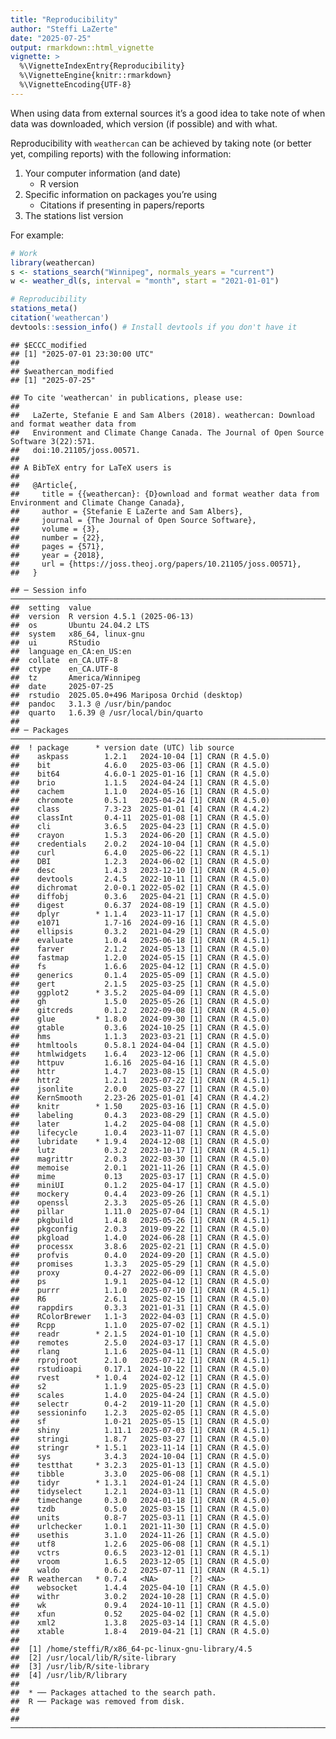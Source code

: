```yaml
---
title: "Reproducibility"
author: "Steffi LaZerte"
date: "2025-07-25"
output: rmarkdown::html_vignette
vignette: >
  %\VignetteIndexEntry{Reproducibility}
  %\VignetteEngine{knitr::rmarkdown}
  %\VignetteEncoding{UTF-8}
---
```




When using data from external sources it's a good idea to take note of when data
was downloaded, which version (if possible) and with what. 

Reproducibility with `weathercan` can be achieved by taking note (or better yet, 
compiling reports) with the following information:

1. Your computer information (and date)
    - R version
2. Specific information on packages you're using
    - Citations if presenting in papers/reports
3. The stations list version

For example:


``` r
# Work
library(weathercan)
s <- stations_search("Winnipeg", normals_years = "current")
w <- weather_dl(s, interval = "month", start = "2021-01-01")

# Reproducibility
stations_meta()
citation('weathercan')
devtools::session_info() # Install devtools if you don't have it
```



```
## $ECCC_modified
## [1] "2025-07-01 23:30:00 UTC"
## 
## $weathercan_modified
## [1] "2025-07-25"
```

```
## To cite 'weathercan' in publications, please use:
## 
##   LaZerte, Stefanie E and Sam Albers (2018). weathercan: Download and format weather data from
##   Environment and Climate Change Canada. The Journal of Open Source Software 3(22):571.
##   doi:10.21105/joss.00571.
## 
## A BibTeX entry for LaTeX users is
## 
##   @Article{,
##     title = {{weathercan}: {D}ownload and format weather data from Environment and Climate Change Canada},
##     author = {Stefanie E LaZerte and Sam Albers},
##     journal = {The Journal of Open Source Software},
##     volume = {3},
##     number = {22},
##     pages = {571},
##     year = {2018},
##     url = {https://joss.theoj.org/papers/10.21105/joss.00571},
##   }
```

```
## ─ Session info ──────────────────────────────────────────────────────────────────────────────────────────────────
##  setting  value
##  version  R version 4.5.1 (2025-06-13)
##  os       Ubuntu 24.04.2 LTS
##  system   x86_64, linux-gnu
##  ui       RStudio
##  language en_CA:en_US:en
##  collate  en_CA.UTF-8
##  ctype    en_CA.UTF-8
##  tz       America/Winnipeg
##  date     2025-07-25
##  rstudio  2025.05.0+496 Mariposa Orchid (desktop)
##  pandoc   3.1.3 @ /usr/bin/pandoc
##  quarto   1.6.39 @ /usr/local/bin/quarto
## 
## ─ Packages ──────────────────────────────────────────────────────────────────────────────────────────────────────
##  ! package      * version date (UTC) lib source
##    askpass        1.2.1   2024-10-04 [1] CRAN (R 4.5.0)
##    bit            4.6.0   2025-03-06 [1] CRAN (R 4.5.0)
##    bit64          4.6.0-1 2025-01-16 [1] CRAN (R 4.5.0)
##    brio           1.1.5   2024-04-24 [1] CRAN (R 4.5.0)
##    cachem         1.1.0   2024-05-16 [1] CRAN (R 4.5.0)
##    chromote       0.5.1   2025-04-24 [1] CRAN (R 4.5.0)
##    class          7.3-23  2025-01-01 [4] CRAN (R 4.4.2)
##    classInt       0.4-11  2025-01-08 [1] CRAN (R 4.5.0)
##    cli            3.6.5   2025-04-23 [1] CRAN (R 4.5.0)
##    crayon         1.5.3   2024-06-20 [1] CRAN (R 4.5.0)
##    credentials    2.0.2   2024-10-04 [1] CRAN (R 4.5.0)
##    curl           6.4.0   2025-06-22 [1] CRAN (R 4.5.1)
##    DBI            1.2.3   2024-06-02 [1] CRAN (R 4.5.0)
##    desc           1.4.3   2023-12-10 [1] CRAN (R 4.5.0)
##    devtools       2.4.5   2022-10-11 [1] CRAN (R 4.5.0)
##    dichromat      2.0-0.1 2022-05-02 [1] CRAN (R 4.5.0)
##    diffobj        0.3.6   2025-04-21 [1] CRAN (R 4.5.0)
##    digest         0.6.37  2024-08-19 [1] CRAN (R 4.5.0)
##    dplyr        * 1.1.4   2023-11-17 [1] CRAN (R 4.5.0)
##    e1071          1.7-16  2024-09-16 [1] CRAN (R 4.5.0)
##    ellipsis       0.3.2   2021-04-29 [1] CRAN (R 4.5.0)
##    evaluate       1.0.4   2025-06-18 [1] CRAN (R 4.5.1)
##    farver         2.1.2   2024-05-13 [1] CRAN (R 4.5.0)
##    fastmap        1.2.0   2024-05-15 [1] CRAN (R 4.5.0)
##    fs             1.6.6   2025-04-12 [1] CRAN (R 4.5.0)
##    generics       0.1.4   2025-05-09 [1] CRAN (R 4.5.0)
##    gert           2.1.5   2025-03-25 [1] CRAN (R 4.5.0)
##    ggplot2      * 3.5.2   2025-04-09 [1] CRAN (R 4.5.0)
##    gh             1.5.0   2025-05-26 [1] CRAN (R 4.5.0)
##    gitcreds       0.1.2   2022-09-08 [1] CRAN (R 4.5.0)
##    glue         * 1.8.0   2024-09-30 [1] CRAN (R 4.5.0)
##    gtable         0.3.6   2024-10-25 [1] CRAN (R 4.5.0)
##    hms            1.1.3   2023-03-21 [1] CRAN (R 4.5.0)
##    htmltools      0.5.8.1 2024-04-04 [1] CRAN (R 4.5.0)
##    htmlwidgets    1.6.4   2023-12-06 [1] CRAN (R 4.5.0)
##    httpuv         1.6.16  2025-04-16 [1] CRAN (R 4.5.0)
##    httr           1.4.7   2023-08-15 [1] CRAN (R 4.5.0)
##    httr2          1.2.1   2025-07-22 [1] CRAN (R 4.5.1)
##    jsonlite       2.0.0   2025-03-27 [1] CRAN (R 4.5.0)
##    KernSmooth     2.23-26 2025-01-01 [4] CRAN (R 4.4.2)
##    knitr        * 1.50    2025-03-16 [1] CRAN (R 4.5.0)
##    labeling       0.4.3   2023-08-29 [1] CRAN (R 4.5.0)
##    later          1.4.2   2025-04-08 [1] CRAN (R 4.5.0)
##    lifecycle      1.0.4   2023-11-07 [1] CRAN (R 4.5.0)
##    lubridate    * 1.9.4   2024-12-08 [1] CRAN (R 4.5.0)
##    lutz           0.3.2   2023-10-17 [1] CRAN (R 4.5.1)
##    magrittr       2.0.3   2022-03-30 [1] CRAN (R 4.5.0)
##    memoise        2.0.1   2021-11-26 [1] CRAN (R 4.5.0)
##    mime           0.13    2025-03-17 [1] CRAN (R 4.5.0)
##    miniUI         0.1.2   2025-04-17 [1] CRAN (R 4.5.0)
##    mockery        0.4.4   2023-09-26 [1] CRAN (R 4.5.1)
##    openssl        2.3.3   2025-05-26 [1] CRAN (R 4.5.0)
##    pillar         1.11.0  2025-07-04 [1] CRAN (R 4.5.1)
##    pkgbuild       1.4.8   2025-05-26 [1] CRAN (R 4.5.1)
##    pkgconfig      2.0.3   2019-09-22 [1] CRAN (R 4.5.0)
##    pkgload        1.4.0   2024-06-28 [1] CRAN (R 4.5.0)
##    processx       3.8.6   2025-02-21 [1] CRAN (R 4.5.0)
##    profvis        0.4.0   2024-09-20 [1] CRAN (R 4.5.0)
##    promises       1.3.3   2025-05-29 [1] CRAN (R 4.5.0)
##    proxy          0.4-27  2022-06-09 [1] CRAN (R 4.5.0)
##    ps             1.9.1   2025-04-12 [1] CRAN (R 4.5.0)
##    purrr          1.1.0   2025-07-10 [1] CRAN (R 4.5.1)
##    R6             2.6.1   2025-02-15 [1] CRAN (R 4.5.0)
##    rappdirs       0.3.3   2021-01-31 [1] CRAN (R 4.5.0)
##    RColorBrewer   1.1-3   2022-04-03 [1] CRAN (R 4.5.0)
##    Rcpp           1.1.0   2025-07-02 [1] CRAN (R 4.5.1)
##    readr        * 2.1.5   2024-01-10 [1] CRAN (R 4.5.0)
##    remotes        2.5.0   2024-03-17 [1] CRAN (R 4.5.0)
##    rlang          1.1.6   2025-04-11 [1] CRAN (R 4.5.0)
##    rprojroot      2.1.0   2025-07-12 [1] CRAN (R 4.5.1)
##    rstudioapi     0.17.1  2024-10-22 [1] CRAN (R 4.5.0)
##    rvest        * 1.0.4   2024-02-12 [1] CRAN (R 4.5.0)
##    s2             1.1.9   2025-05-23 [1] CRAN (R 4.5.0)
##    scales         1.4.0   2025-04-24 [1] CRAN (R 4.5.0)
##    selectr        0.4-2   2019-11-20 [1] CRAN (R 4.5.0)
##    sessioninfo    1.2.3   2025-02-05 [1] CRAN (R 4.5.0)
##    sf             1.0-21  2025-05-15 [1] CRAN (R 4.5.0)
##    shiny          1.11.1  2025-07-03 [1] CRAN (R 4.5.1)
##    stringi        1.8.7   2025-03-27 [1] CRAN (R 4.5.0)
##    stringr      * 1.5.1   2023-11-14 [1] CRAN (R 4.5.0)
##    sys            3.4.3   2024-10-04 [1] CRAN (R 4.5.0)
##    testthat     * 3.2.3   2025-01-13 [1] CRAN (R 4.5.0)
##    tibble         3.3.0   2025-06-08 [1] CRAN (R 4.5.1)
##    tidyr        * 1.3.1   2024-01-24 [1] CRAN (R 4.5.0)
##    tidyselect     1.2.1   2024-03-11 [1] CRAN (R 4.5.0)
##    timechange     0.3.0   2024-01-18 [1] CRAN (R 4.5.0)
##    tzdb           0.5.0   2025-03-15 [1] CRAN (R 4.5.0)
##    units          0.8-7   2025-03-11 [1] CRAN (R 4.5.0)
##    urlchecker     1.0.1   2021-11-30 [1] CRAN (R 4.5.0)
##    usethis        3.1.0   2024-11-26 [1] CRAN (R 4.5.0)
##    utf8           1.2.6   2025-06-08 [1] CRAN (R 4.5.1)
##    vctrs          0.6.5   2023-12-01 [1] CRAN (R 4.5.1)
##    vroom          1.6.5   2023-12-05 [1] CRAN (R 4.5.0)
##    waldo          0.6.2   2025-07-11 [1] CRAN (R 4.5.1)
##  R weathercan   * 0.7.4   <NA>       [?] <NA>
##    websocket      1.4.4   2025-04-10 [1] CRAN (R 4.5.0)
##    withr          3.0.2   2024-10-28 [1] CRAN (R 4.5.0)
##    wk             0.9.4   2024-10-11 [1] CRAN (R 4.5.0)
##    xfun           0.52    2025-04-02 [1] CRAN (R 4.5.0)
##    xml2           1.3.8   2025-03-14 [1] CRAN (R 4.5.0)
##    xtable         1.8-4   2019-04-21 [1] CRAN (R 4.5.0)
## 
##  [1] /home/steffi/R/x86_64-pc-linux-gnu-library/4.5
##  [2] /usr/local/lib/R/site-library
##  [3] /usr/lib/R/site-library
##  [4] /usr/lib/R/library
## 
##  * ── Packages attached to the search path.
##  R ── Package was removed from disk.
## 
## ─────────────────────────────────────────────────────────────────────────────────────────────────────────────────
```
